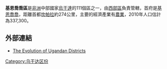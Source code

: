 {{Infobox settlement
|name=基恩喬喬區
|settlement_type=
|native_name      =
|nickname           = 
|image_skyline      
|image_size          = 
|image_caption       =
|image_flag         = 
|image_seal         =
|image_map          = Kyenjojo District Uganda.png
|map_caption        = 
|coordinates_region   = UG
|subdivision_type1  = 國家
|subdivision_name1  = {{flag|Uganda}}
|subdivision_type2  = 地理區
|subdivision_name2  = [[西部區_(烏干達)|西部區]]
|subdivision_type3  = 首府
|subdivision_name3 = [[基恩喬喬|基恩喬喬]]
|subdivision_type4 = 
|subdivision_name4 = 
|leader_title       =
|leader_name        =
|established_title  =
|established_date   = 
|area_magnitude     = 
|area_total_km2         =  
|area_land_km2          = 
|area_water_km2         = 
|population_as_of   = 2010估計
|population_note    = 
|population_total   = 337,300
|population_metro   = 
|population_density_km2 = 
|timezone           =[[東非時間|東非時間]]
|utc_offset         = +3 
|timezone_DST       = 
|utc_offset_DST     = 
|latd=00|latm=37|lats=|latNS=N
|longd=30|longm=37|longs=|longEW=E
|elevation_m          = 
|blank_name             =
|blank_info             =
|website            = [https://web.archive.org/web/20101015102146/http://www.kyenjojo.go.ug/]
|footnotes          = 
}}

'''基恩喬喬區'''是[[非洲|非洲]]中部國家[[烏干達|烏干達]]的111個區之一，由[[西部區_(烏干達)|西部區]]負責管轄，首府是[[基恩喬喬|基恩喬喬]]，距離首都[[坎帕拉|坎帕拉]]約274公里，主要的經濟產業有[[農業|農業]]，2010年人口估計為337,300。

==外部連結==
*[https://web.archive.org/web/20110719142232/http://www.independent.co.ug/index.php/cover-story/cover-story/82-cover-story/1110-evolution-of-ugandas-districts The Evolution of Ugandan Districts]

{{coord|00|37|N|30|39|E|region:UG_type:adm1st_source:GNS-enwiki|display=title}}

{{Uganda-stub}}
{{烏干達行政區劃}}

[[Category:乌干达区份|Category:乌干达区份]]